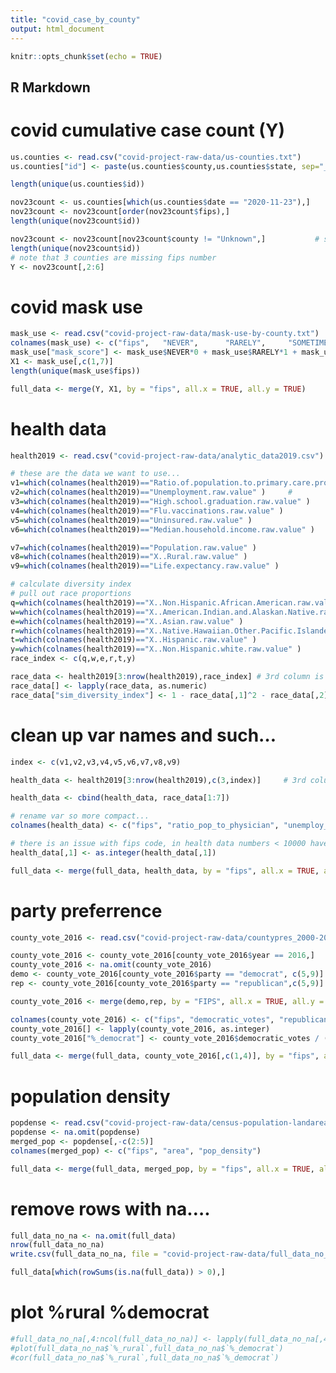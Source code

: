 ```yaml
---
title: "covid_case_by_county"
output: html_document
---
```


```r
knitr::opts_chunk$set(echo = TRUE)
```

## R Markdown

# covid cumulative case count (Y)
```r
us.counties <- read.csv("covid-project-raw-data/us-counties.txt")
us.counties["id"] <- paste(us.counties$county,us.counties$state, sep="_")

length(unique(us.counties$id))
```

```r
nov23count <- us.counties[which(us.counties$date == "2020-11-23"),]           # extract data on nov 23th
nov23count <- nov23count[order(nov23count$fips),]                                   # order by county
length(unique(nov23count$id))                                               # calculate how many data points are left...
```


```r
nov23count <- nov23count[nov23count$county != "Unknown",]           # some counties are unknown so I removed them...
length(unique(nov23count$id))
# note that 3 counties are missing fips number
Y <- nov23count[,2:6]
```


# covid mask use

```r
mask_use <- read.csv("covid-project-raw-data/mask-use-by-county.txt")
colnames(mask_use) <- c("fips",   "NEVER",      "RARELY",     "SOMETIMES",  "FREQUENTLY", "ALWAYS")
mask_use["mask_score"] <- mask_use$NEVER*0 + mask_use$RARELY*1 + mask_use$SOMETIMES*2 + mask_use$FREQUENTLY*3 + mask_use$ALWAYS*4
X1 <- mask_use[,c(1,7)]
length(unique(mask_use$fips))
```

```r
full_data <- merge(Y, X1, by = "fips", all.x = TRUE, all.y = TRUE)     # Keep all rows of both data frames
```


# health data
```r
health2019 <- read.csv("covid-project-raw-data/analytic_data2019.csv")
```

```r
# these are the data we want to use...
v1=which(colnames(health2019)=="Ratio.of.population.to.primary.care.providers.other.than.physicians." )     # Population to Primary Care Physicians ratio
v2=which(colnames(health2019)=="Unemployment.raw.value" )     # 
v3=which(colnames(health2019)=="High.school.graduation.raw.value" )
v4=which(colnames(health2019)=="Flu.vaccinations.raw.value" )
v5=which(colnames(health2019)=="Uninsured.raw.value" )
v6=which(colnames(health2019)=="Median.household.income.raw.value" )

v7=which(colnames(health2019)=="Population.raw.value" )
v8=which(colnames(health2019)=="X..Rural.raw.value" )
v9=which(colnames(health2019)=="Life.expectancy.raw.value" )

```

```r
# calculate diversity index
# pull out race proportions
q=which(colnames(health2019)=="X..Non.Hispanic.African.American.raw.value" )
w=which(colnames(health2019)=="X..American.Indian.and.Alaskan.Native.raw.value" )
e=which(colnames(health2019)=="X..Asian.raw.value" )
r=which(colnames(health2019)=="X..Native.Hawaiian.Other.Pacific.Islander.raw.value" )
t=which(colnames(health2019)=="X..Hispanic.raw.value" )
y=which(colnames(health2019)=="X..Non.Hispanic.white.raw.value" )
race_index <- c(q,w,e,r,t,y)

race_data <- health2019[3:nrow(health2019),race_index] # 3rd column is the fips number for each county, 1st row is not data, 2nd row is nation-wide values
race_data[] <- lapply(race_data, as.numeric)
race_data["sim_diversity_index"] <- 1 - race_data[,1]^2 - race_data[,2]^2 - race_data[,3]^2 - race_data[,4]^2 - race_data[,5]^2 - race_data[,6]^2

```


# clean up var names and such...
```r
index <- c(v1,v2,v3,v4,v5,v6,v7,v8,v9)

health_data <- health2019[3:nrow(health2019),c(3,index)]     # 3rd column is the fips number for each county, 1st row is not data, 2nd row is nation-wide values

health_data <- cbind(health_data, race_data[1:7])

# rename var so more compact...
colnames(health_data) <- c("fips", "ratio_pop_to_physician", "unemploy_rate", "HS_grad_rate", "flu_vacc_%", "uninsured", "median_income", "pop_size", "%_rural", "life_expectancy", "non_hispanic_african_american","american_indian","asian","native_hawaiian","hispanic","non_hispanic_white","sim_diversity_index")

# there is an issue with fips code, in health data numbers < 10000 have a 0 in front (ie: 015034)
health_data[,1] <- as.integer(health_data[,1])
```

```r
full_data <- merge(full_data, health_data, by = "fips", all.x = TRUE, all.y = TRUE)     # Keep all rows of both data frames
```


# party preferrence
```r
county_vote_2016 <- read.csv("covid-project-raw-data/countypres_2000-2016.csv")     # read in data

county_vote_2016 <- county_vote_2016[county_vote_2016$year == 2016,]               # only used 2016 election
county_vote_2016 <- na.omit(county_vote_2016)                                      # remove na rows
demo <- county_vote_2016[county_vote_2016$party == "democrat", c(5,9)]             # take democratic votes
rep <- county_vote_2016[county_vote_2016$party == "republican",c(5,9)]             # take republican votes

county_vote_2016 <- merge(demo,rep, by = "FIPS", all.x = TRUE, all.y = TRUE)      # merge back into dataframe

colnames(county_vote_2016) <- c("fips", "democratic_votes", "republican_votes")
county_vote_2016[] <- lapply(county_vote_2016, as.integer)
county_vote_2016["%_democrat"] <- county_vote_2016$democratic_votes / (county_vote_2016$democratic_votes+ county_vote_2016$republican_votes)

full_data <- merge(full_data, county_vote_2016[,c(1,4)], by = "fips", all.x = TRUE, all.y = TRUE)    

```

# population density
```r
popdense <- read.csv("covid-project-raw-data/census-population-landarea.csv")
popdense <- na.omit(popdense)
merged_pop <- popdense[,-c(2:5)]
colnames(merged_pop) <- c("fips", "area", "pop_density")

```

```r
full_data <- merge(full_data, merged_pop, by = "fips", all.x = TRUE, all.y = TRUE)     # Keep all rows of both data frames
```

# remove rows with na....
```r
full_data_no_na <- na.omit(full_data)
nrow(full_data_no_na)
write.csv(full_data_no_na, file = "covid-project-raw-data/full_data_no_na.csv")

full_data[which(rowSums(is.na(full_data)) > 0),]
```

##############################################


# plot %rural %democrat
```r
#full_data_no_na[,4:ncol(full_data_no_na)] <- lapply(full_data_no_na[,4:ncol(full_data_no_na)], as.numeric)
#plot(full_data_no_na$`%_rural`,full_data_no_na$`%_democrat`)
#cor(full_data_no_na$`%_rural`,full_data_no_na$`%_democrat`)
```

